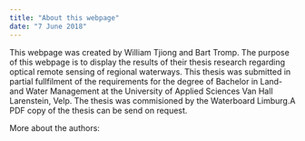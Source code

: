 ```yaml
---
title: "About this webpage"
date: "7 June 2018"
---
```


This webpage was created by William Tjiong and Bart Tromp. The purpose of this webpage is to display the results of their thesis research regarding optical remote sensing of regional waterways. This thesis was submitted in partial fullfilment of the requirements for the degree of Bachelor in Land- and Water Management at the University of Applied Sciences Van Hall Larenstein, Velp. The thesis was commisioned by the Waterboard Limburg.A PDF copy of the thesis can be send on request.  

More about the authors: 



